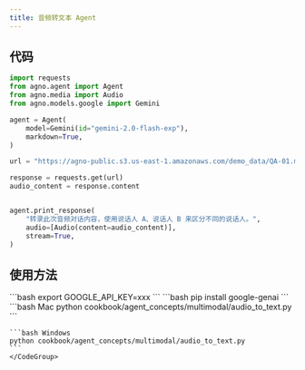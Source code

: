 ```yaml
---
title: 音频转文本 Agent
---
```


## 代码

```python
import requests
from agno.agent import Agent
from agno.media import Audio
from agno.models.google import Gemini

agent = Agent(
    model=Gemini(id="gemini-2.0-flash-exp"),
    markdown=True,
)

url = "https://agno-public.s3.us-east-1.amazonaws.com/demo_data/QA-01.mp3"

response = requests.get(url)
audio_content = response.content


agent.print_response(
    "转录此次音频对话内容，使用说话人 A、说话人 B 来区分不同的说话人。",
    audio=[Audio(content=audio_content)],
    stream=True,
)
```

## 使用方法

<Steps>
  <Snippet file="create-venv-step.mdx" />

  <Step title="设置你的 API 密钥">
    ```bash
    export GOOGLE_API_KEY=xxx
    ```
  </Step>

  <Step title="安装库">
    ```bash
    pip install google-genai
    ```
  </Step>

  <Step title="运行 Agent">
    <CodeGroup>
    ```bash Mac
    python cookbook/agent_concepts/multimodal/audio_to_text.py
    ```

    ```bash Windows
    python cookbook/agent_concepts/multimodal/audio_to_text.py
    ```
    </CodeGroup>
  </Step>
</Steps>